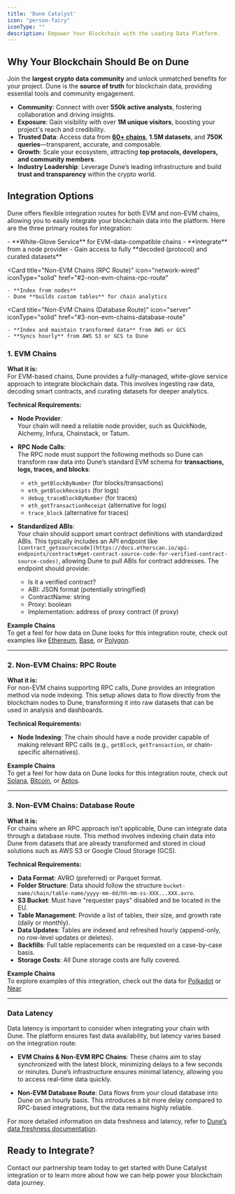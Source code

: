 ```yaml
---
title: 'Dune Catalyst'
icon: "person-fairy"
iconType: ""
description: Empower Your Blockchain with the Leading Data Platform.
---
```

## Why Your Blockchain Should Be on Dune

Join the **largest crypto data community** and unlock unmatched benefits for your project. Dune is the **source of truth** for blockchain data, providing essential tools and community engagement.

- **Community**: Connect with over **550k active analysts**, fostering collaboration and driving insights.
- **Exposure**: Gain visibility with over **1M unique visitors**, boosting your project's reach and credibility.
- **Trusted Data**: Access data from **[60+ chains](/data-catalog/overview)**, **1.5M datasets**, and **750K queries**—transparent, accurate, and composable.
- **Growth**: Scale your ecosystem, attracting **top protocols, developers, and community members**.
- **Industry Leadership**: Leverage Dune’s leading infrastructure and build **trust and transparency** within the crypto world.



## Integration Options

Dune offers flexible integration routes for both EVM and non-EVM chains, allowing you to easily integrate your blockchain data into the platform. Here are the three primary routes for integration:

<CardGroup cols={2}>
  <Card
    title="EVM Chains"
    icon="cube"
    iconType="solid"
    href="#1-evm-chains"
  >
    - **White-Glove Service** for EVM-data-compatible chains  
    - **Integrate** from a node provider  
    - Gain access to fully **decoded (protocol) and curated datasets**  
  </Card>
  
  <Card
    title="Non-EVM Chains (RPC Route)"
    icon="network-wired"
    iconType="solid"
    href="#2-non-evm-chains-rpc-route"
  >
    - **Index from nodes**  
    - Dune **builds custom tables** for chain analytics  
  </Card>
  
  <Card
    title="Non-EVM Chains (Database Route)"
    icon="server"
    iconType="solid"
    href="#3-non-evm-chains-database-route"
  >
    - **Index and maintain transformed data** from AWS or GCS  
    - **Syncs hourly** from AWS S3 or GCS to Dune  
  </Card>
</CardGroup>



### 1. EVM Chains

**What it is:**  
For EVM-based chains, Dune provides a fully-managed, white-glove service approach to integrate blockchain data. This involves ingesting raw data, decoding smart contracts, and curating datasets for deeper analytics. 

**Technical Requirements:**

- **Node Provider**:  
  Your chain will need a reliable node provider, such as QuickNode, Alchemy, Infura, Chainstack, or Tatum.

- **RPC Node Calls**:  
  The RPC node must support the following methods so Dune can transform raw data into Dune’s standard EVM schema for **transactions, logs, traces, and blocks**:
  - `eth_getBlockByNumber` (for blocks/transactions)
  - `eth_getBlockReceipts` (for logs)
  - `debug_traceBlockByNumber` (for traces)
  - `eth_getTransactionReceipt` (alternative for logs)
  - `trace_block` (alternative for traces)

- **Standardized ABIs**:  
  Your chain should support smart contract definitions with standardized ABIs. This typically includes an API endpoint like `[contract_getsourcecode](https://docs.etherscan.io/api-endpoints/contracts#get-contract-source-code-for-verified-contract-source-codes)`, allowing Dune to pull ABIs for contract addresses. The endpoint should provide:
  - Is it a verified contract?
  - ABI: JSON format (potentially stringified)
  - ContractName: string
  - Proxy: boolean
  - Implementation: address of proxy contract (if proxy)

**Example Chains**  
To get a feel for how data on Dune looks for this integration route, check out examples like [Ethereum](/data-catalog/evm/ethereum/overview), [Base](/data-catalog/evm/base/overview), or [Polygon](/data-catalog/evm/polygon/overview).

---

### 2. Non-EVM Chains: RPC Route

**What it is:**  
For non-EVM chains supporting RPC calls, Dune provides an integration method via node indexing. This setup allows data to flow directly from the blockchain nodes to Dune, transforming it into raw datasets that can be used in analysis and dashboards.

**Technical Requirements:**

- **Node Indexing**: The chain should have a node provider capable of making relevant RPC calls (e.g., `getBlock`, `getTransaction`, or chain-specific alternatives).

**Example Chains**  
To get a feel for how data on Dune looks for this integration route, check out [Solana](/data-catalog/solana/overview), [Bitcoin](/data-catalog/bitcoin/overview), or [Aptos](/data-catalog/aptos/overview).

---

### 3. Non-EVM Chains: Database Route

**What it is:**  
For chains where an RPC approach isn’t applicable, Dune can integrate data through a database route. This method involves indexing chain data into Dune from datasets that are already transformed and stored in cloud solutions such as AWS S3 or Google Cloud Storage (GCS).

**Technical Requirements:**

- **Data Format**: AVRO (preferred) or Parquet format.
- **Folder Structure**: Data should follow the structure `bucket-name/chain/table-name/yyyy-mm-dd/hh-mm-ss-XXX...XXX.avro`.
- **S3 Bucket**: Must have "requester pays" disabled and be located in the EU.
- **Table Management**: Provide a list of tables, their size, and growth rate (daily or monthly).
- **Data Updates**: Tables are indexed and refreshed hourly (append-only, no row-level updates or deletes).
- **Backfills**: Full table replacements can be requested on a case-by-case basis.
- **Storage Costs**: All Dune storage costs are fully covered.

**Example Chains**  
To explore examples of this integration, check out the data for [Polkadot](/data-catalog/substrate/overview) or [Near](/data-catalog/near/overview).

---

### Data Latency

Data latency is important to consider when integrating your chain with Dune. The platform ensures fast data availability, but latency varies based on the integration route:

- **EVM Chains & Non-EVM RPC Chains**: These chains aim to stay synchronized with the latest block, minimizing delays to a few seconds or minutes. Dune’s infrastructure ensures minimal latency, allowing you to access real-time data quickly.

- **Non-EVM Database Route**: Data flows from your cloud database into Dune on an hourly basis. This introduces a bit more delay compared to RPC-based integrations, but the data remains highly reliable.

For more detailed information on data freshness and latency, refer to [Dune’s data freshness documentation](/data-catalog/data-freshness).


## Ready to Integrate?

<CardGroup cols={1}>
  <Card
    title="Have Questions? Ready to Get Started?"
    icon="phone"
    href="https://dune.com/enterprise"
  >
    Contact our partnership team today to get started with Dune Catalyst integration or to learn more about how we can help power your blockchain data journey.
  </Card>
</CardGroup>
